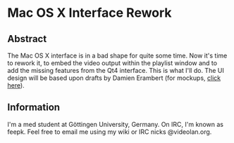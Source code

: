{{SoCProject|year=2011|student=[[User:Fkuehne|Felix Paul Kühne]]|mentor=[[User:j-b|Jean-Baptiste Kempf]]}}

= Mac OS X Interface Rework =

==Abstract==
The Mac OS X interface is in a bad shape for quite some time. Now it's time to rework it, to embed the video output within the playlist window and to add the missing features from the Qt4 interface. This is what I'll do. The UI design will be based upon drafts by Damien Erambert (for mockups, [https://www.dropbox.com/gallery/14924522/1/gsoc-redesign?h=d702d6 click here]).

==Information==
I'm a med student at Göttingen University, Germany. On IRC, I'm known as feepk. Feel free to email me using my wiki or IRC nicks @videolan.org.
